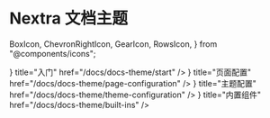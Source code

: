 # Nextra 文档主题

  BoxIcon,
  ChevronRightIcon,
  GearIcon,
  RowsIcon,
} from "@components/icons";

<Cards>
  <Card
    icon={<ChevronRightIcon />}
    title="入门"
    href="/docs/docs-theme/start"
  />
  <Card
    icon={<RowsIcon />}
    title="页面配置"
    href="/docs/docs-theme/page-configuration"
  />
  <Card
    icon={<GearIcon />}
    title="主题配置"
    href="/docs/docs-theme/theme-configuration"
  />
  <Card icon={<BoxIcon />} title="内置组件" href="/docs/docs-theme/built-ins" />
</Cards>
